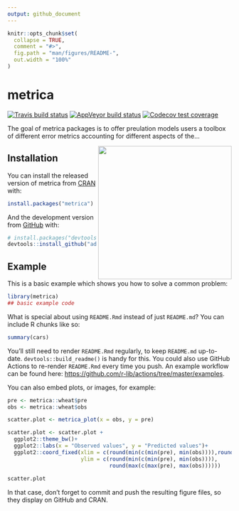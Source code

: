 ```yaml
---
output: github_document
---
```


<!-- README.md is generated from README.Rmd. Please edit that file -->

```r
knitr::opts_chunk$set(
  collapse = TRUE,
  comment = "#>",
  fig.path = "man/figures/README-",
  out.width = "100%"
)
```

# metrica

<!-- badges: start -->
[![Travis build status](https://travis-ci.com/adriancorrendo/metrica.svg?branch=master)](https://app.travis-ci.com/github/adriancorrendo/metrica)
[![AppVeyor build status](https://ci.appveyor.com/api/projects/status/github/adriancorrendo/metrica?branch=master&svg=true)](https://ci.appveyor.com/project/adriancorrendo/metrica)
[![Codecov test coverage](https://codecov.io/gh/adriancorrendo/metrica/branch/master/graph/badge.svg)](https://codecov.io/gh/adriancorrendo/metrica?branch=master)
<!-- badges: end -->

The goal of metrica packages is to offer preulation models users a toolbox of different error metrics accounting for different aspects of the...

<img src="man/figures/metrica_logo.png" height="300" align="right"/>

## Installation

You can install the released version of metrica from [CRAN](https://CRAN.R-project.org) with:

``` r
install.packages("metrica")
```

And the development version from [GitHub](https://github.com/) with:

``` r
# install.packages("devtools")
devtools::install_github("adriancorrendo/metrica")
```
## Example

This is a basic example which shows you how to solve a common problem:

```r
library(metrica)
## basic example code
```

What is special about using `README.Rmd` instead of just `README.md`? You can include R chunks like so:

```r
summary(cars)
```

You'll still need to render `README.Rmd` regularly, to keep `README.md` up-to-date. `devtools::build_readme()` is handy for this. You could also use GitHub Actions to re-render `README.Rmd` every time you push. An example workflow can be found here: <https://github.com/r-lib/actions/tree/master/examples>.

You can also embed plots, or images, for example:

```r
pre <- metrica::wheat$pre
obs <- metrica::wheat$obs

scatter.plot <- metrica_plot(x = obs, y = pre)

scatter.plot <- scatter.plot +
  ggplot2::theme_bw()+
  ggplot2::labs(x = "Observed values", y = "Predicted values")+
  ggplot2::coord_fixed(xlim = c(round(min(c(min(pre), min(obs)))),round(max(c(max(pre), max(obs))))),
                       ylim = c(round(min(c(min(pre), min(obs)))),
                                round(max(c(max(pre), max(obs))))))
  
scatter.plot

```

In that case, don't forget to commit and push the resulting figure files, so they display on GitHub and CRAN.
